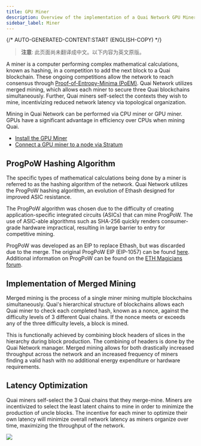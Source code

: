 ```yaml
---
title: GPU Miner
description: Overview of the implementation of a Quai Network GPU Miner.
sidebar_label: Miner
---
```


{/* AUTO-GENERATED-CONTENT:START (ENGLISH-COPY) */}

> **注意**: 此页面尚未翻译成中文。以下内容为英文原版。

A miner is a computer performing complex mathematical calculations, known as hashing, in a competition to add the next block to a Quai blockchain. These ongoing competitions allow the network to reach consensus through [Proof-of-Entropy-Minima (PoEM)](/cn/learn/advanced-introduction/poem/poem). Quai Network utilizes merged mining, which allows each miner to secure three Quai blockchains simultaneously. Further, Quai miners self-select the contexts they wish to mine, incentivizing reduced network latency via topological organization.

Mining in Quai Network can be performed via CPU miner or GPU miner. GPUs have a significant advantage in efficiency over CPUs when mining Quai.

- [Install the GPU Miner](/cn/guides/miner)
- [Connect a GPU miner to a node via Stratum](/cn/guides/client/stratum)

## ProgPoW Hashing Algorithm

The specific types of mathematical calculations being done by a miner is referred to as the hashing algorithm of the network. Quai Network utilizes the ProgPoW hashing algorithm, an evolution of Ethash designed for improved ASIC resistance.

The ProgPoW algorithm was chosen due to the difficulty of creating application-specific integrated circuits (ASICs) that can mine ProgPoW. The use of ASIC-able algorithms such as SHA-256 quickly renders consumer-grade hardware impractical, resulting in large barrier to entry for competitive mining.

ProgPoW was developed as an EIP to replace Ethash, but was discarded due to the merge. The original ProgPoW EIP (EIP-1057) can be found [here](https://github.com/ethereum/EIPs/pull/1057). Additional information on ProgPoW can be found on the [ETH Magicians forum](https://ethereum-magicians.org/t/progpow-a-compilation-of-reference-material/3040/4).

## Implementation of Merged Mining

Merged mining is the process of a single miner mining multiple blockchains simultaneously. Quai's hierarchical structure of blockchains allows each Quai miner to check each completed hash, known as a nonce, against the difficulty levels of 3 different Quai chains. If the nonce meets or exceeds any of the three difficulty levels, a block is mined.

This is functionally achieved by combining block headers of slices in the hierarchy during block production. The combining of headers is done by the Quai Network manager. Merged mining allows for both drastically increased throughput across the network and an increased frequency of miners finding a valid hash with no additional energy expenditure or hardware requirements.

## Latency Optimization

Quai miners self-select the 3 Quai chains that they merge-mine. Miners are incentivized to select the least latent chains to mine in order to minimize the production of uncle blocks. The incentive for each miner to optimize their own latency will minimize overall network latency as miners organize over time, maximizing the throughput of the network.

<Frame>
	<img src='/images/LatencyMap.jpg' />
</Frame>

